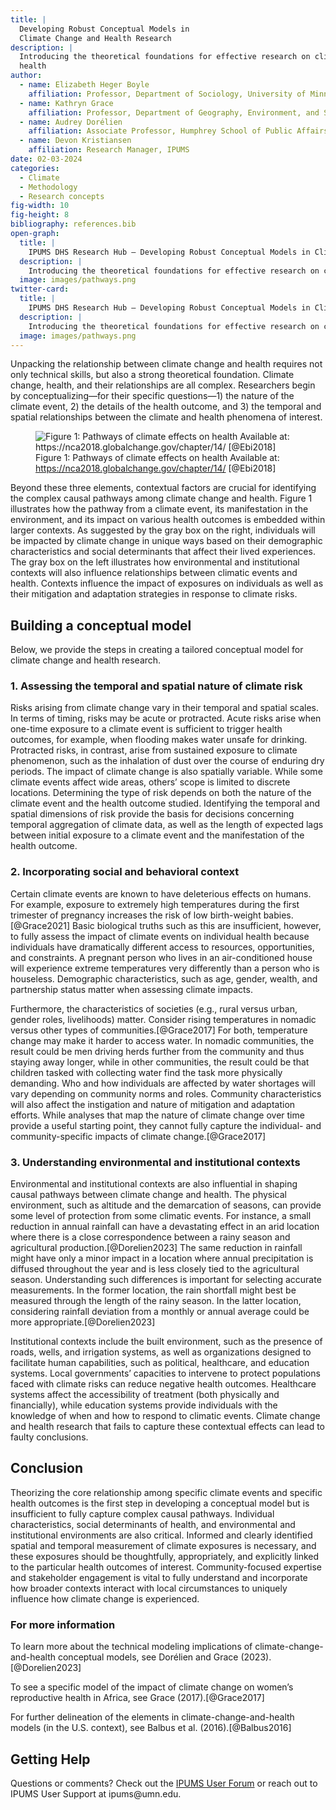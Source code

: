 ```yaml
---
title: |
  Developing Robust Conceptual Models in
  Climate Change and Health Research
description: |
  Introducing the theoretical foundations for effective research on climate change and
  health
author:
  - name: Elizabeth Heger Boyle
    affiliation: Professor, Department of Sociology, University of Minnesota
  - name: Kathryn Grace
    affiliation: Professor, Department of Geography, Environment, and Society, University of Minnesota
  - name: Audrey Dorélien
    affiliation: Associate Professor, Humphrey School of Public Affairs, University of Minnesota
  - name: Devon Kristiansen
    affiliation: Research Manager, IPUMS
date: 02-03-2024
categories:
  - Climate
  - Methodology
  - Research concepts
fig-width: 10
fig-height: 8
bibliography: references.bib
open-graph:
  title: |
    IPUMS DHS Research Hub — Developing Robust Conceptual Models in Climate Change and Health Research
  description: |
    Introducing the theoretical foundations for effective research on climate change and health
  image: images/pathways.png
twitter-card:
  title: |
    IPUMS DHS Research Hub — Developing Robust Conceptual Models in Climate Change and Health Research
  description: |
    Introducing the theoretical foundations for effective research on climate change and health
  image: images/pathways.png
---
```


Unpacking the relationship between climate change and health requires
not only technical skills, but also a strong theoretical foundation.
Climate change, health, and their relationships are all complex.
Researchers begin by conceptualizing—for their specific questions—1) the
nature of the climate event, 2) the details of the health outcome, and
3) the temporal and spatial relationships between the climate and health
phenomena of interest.

![Figure 1: Pathways of climate effects on health Available at:
<https://nca2018.globalchange.gov/chapter/14/>
[@Ebi2018]](images/pathways.png)

Beyond these three elements, contextual factors are crucial for
identifying the complex causal pathways among climate change and health.
Figure 1 illustrates how the pathway from a climate event, its
manifestation in the environment, and its impact on various health
outcomes is embedded within larger contexts. As suggested by the gray
box on the right, individuals will be impacted by climate change in
unique ways based on their demographic characteristics and social
determinants that affect their lived experiences. The gray box on the
left illustrates how environmental and institutional contexts will also
influence relationships between climatic events and health. Contexts
influence the impact of exposures on individuals as well as their
mitigation and adaptation strategies in response to climate risks.

## Building a conceptual model

Below, we provide the steps in creating a tailored conceptual model for
climate change and health research.

### 1. Assessing the temporal and spatial nature of climate risk

Risks arising from climate change vary in their temporal and spatial
scales. In terms of timing, risks may be acute or protracted. Acute
risks arise when one-time exposure to a climate event is sufficient to
trigger health outcomes, for example, when flooding makes water unsafe
for drinking. Protracted risks, in contrast, arise from sustained
exposure to climate phenomenon, such as the inhalation of dust over the
course of enduring dry periods. The impact of climate change is also
spatially variable. While some climate events affect wide areas, others’
scope is limited to discrete locations. Determining the type of risk
depends on both the nature of the climate event and the health outcome
studied. Identifying the temporal and spatial dimensions of risk provide
the basis for decisions concerning temporal aggregation of climate data,
as well as the length of expected lags between initial exposure to a
climate event and the manifestation of the health outcome.

### 2. Incorporating social and behavioral context

Certain climate events are known to have deleterious effects on humans.
For example, exposure to extremely high temperatures during the first
trimester of pregnancy increases the risk of low birth-weight babies.
[@Grace2021] Basic biological truths such as this are insufficient,
however, to fully assess the impact of climate events on individual
health because individuals have dramatically different access to
resources, opportunities, and constraints. A pregnant person who lives
in an air-conditioned house will experience extreme temperatures very
differently than a person who is houseless. Demographic characteristics,
such as age, gender, wealth, and partnership status matter when
assessing climate impacts.

Furthermore, the characteristics of societies (e.g., rural versus urban,
gender roles, livelihoods) matter. Consider rising temperatures in
nomadic versus other types of communities.[@Grace2017] For both,
temperature change may make it harder to access water. In nomadic
communities, the result could be men driving herds further from the
community and thus staying away longer, while in other communities, the
result could be that children tasked with collecting water find the task
more physically demanding. Who and how individuals are affected by water
shortages will vary depending on community norms and roles. Community
characteristics will also affect the instigation and nature of
mitigation and adaptation efforts. While analyses that map the nature of
climate change over time provide a useful starting point, they cannot
fully capture the individual- and community-specific impacts of climate
change.[@Grace2017]

### 3. Understanding environmental and institutional contexts

Environmental and institutional contexts are also influential in shaping
causal pathways between climate change and health. The physical
environment, such as altitude and the demarcation of seasons, can
provide some level of protection from some climatic events. For
instance, a small reduction in annual rainfall can have a devastating
effect in an arid location where there is a close correspondence between
a rainy season and agricultural production.[@Dorelien2023] The same
reduction in rainfall might have only a minor impact in a location where
annual precipitation is diffused throughout the year and is less closely
tied to the agricultural season. Understanding such differences is
important for selecting accurate measurements. In the former location,
the rain shortfall might best be measured through the length of the
rainy season. In the latter location, considering rainfall deviation
from a monthly or annual average could be more
appropriate.[@Dorelien2023]

Institutional contexts include the built environment, such as the
presence of roads, wells, and irrigation systems, as well as
organizations designed to facilitate human capabilities, such as
political, healthcare, and education systems. Local governments’
capacities to intervene to protect populations faced with climate risks
can reduce negative health outcomes. Healthcare systems affect the
accessibility of treatment (both physically and financially), while
education systems provide individuals with the knowledge of when and how
to respond to climatic events. Climate change and health research that
fails to capture these contextual effects can lead to faulty
conclusions.

## Conclusion

Theorizing the core relationship among specific climate events and
specific health outcomes is the first step in developing a conceptual
model but is insufficient to fully capture complex causal pathways.
Individual characteristics, social determinants of health, and
environmental and institutional environments are also critical. Informed
and clearly identified spatial and temporal measurement of climate
exposures is necessary, and these exposures should be thoughtfully,
appropriately, and explicitly linked to the particular health outcomes
of interest. Community-focused expertise and stakeholder engagement is
vital to fully understand and incorporate how broader contexts interact
with local circumstances to uniquely influence how climate change is
experienced.

### For more information

To learn more about the technical modeling implications of
climate-change-and-health conceptual models, see Dorélien and Grace
(2023). [@Dorelien2023]

To see a specific model of the impact of climate change on women’s
reproductive health in Africa, see Grace (2017).[@Grace2017]

For further delineation of the elements in climate-change-and-health
models (in the U.S. context), see Balbus et al. (2016).[@Balbus2016]

## Getting Help {.appendix}

Questions or comments? Check out the 
[IPUMS User Forum](https://forum.ipums.org) or reach out to IPUMS User Support 
at ipums@umn.edu.
